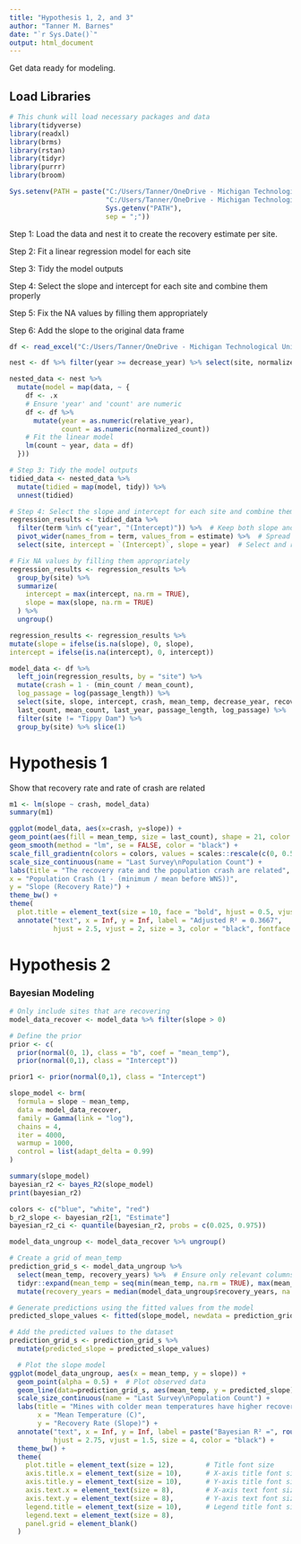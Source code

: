 ```yaml
---
title: "Hypothesis 1, 2, and 3"
author: "Tanner M. Barnes"
date: "`r Sys.Date()`"
output: html_document
---
```


Get data ready for modeling.

## Load Libraries

```r
# This chunk will load necessary packages and data
library(tidyverse)
library(readxl)
library(brms)
library(rstan)
library(tidyr)
library(purrr)
library(broom)

Sys.setenv(PATH = paste("C:/Users/Tanner/OneDrive - Michigan Technological University/PhD/rtools44/x86_64-w64-mingw32.static.posix/bin",
                        "C:/Users/Tanner/OneDrive - Michigan Technological University/PhD/rtools44/usr/bin", 
                        Sys.getenv("PATH"), 
                        sep = ";"))
```

Step 1: Load the data and nest it to create the recovery estimate per site. 

Step 2: Fit a linear regression model for each site

Step 3: Tidy the model outputs

Step 4: Select the slope and intercept for each site and combine them properly

Step 5: Fix the NA values by filling them appropriately

Step 6: Add the slope to the original data frame 
```r

df <- read_excel("C:/Users/Tanner/OneDrive - Michigan Technological University/PhD/Chapter1/actual_data.xlsx")

nest <- df %>% filter(year >= decrease_year) %>% select(site, normalized_count, relative_year) %>% group_by(site) %>% nest()

nested_data <- nest %>%
  mutate(model = map(data, ~ {
    df <- .x
    # Ensure 'year' and 'count' are numeric
    df <- df %>%
      mutate(year = as.numeric(relative_year),
             count = as.numeric(normalized_count))
    # Fit the linear model
    lm(count ~ year, data = df)
  }))

# Step 3: Tidy the model outputs
tidied_data <- nested_data %>%
  mutate(tidied = map(model, tidy)) %>%
  unnest(tidied)

# Step 4: Select the slope and intercept for each site and combine them properly
regression_results <- tidied_data %>%
  filter(term %in% c("year", "(Intercept)")) %>%  # Keep both slope and intercept terms
  pivot_wider(names_from = term, values_from = estimate) %>%  # Spread terms into columns
  select(site, intercept = `(Intercept)`, slope = year)  # Select and rename the columns

# Fix NA values by filling them appropriately
regression_results <- regression_results %>%
  group_by(site) %>%
  summarize(
    intercept = max(intercept, na.rm = TRUE),
    slope = max(slope, na.rm = TRUE)
  ) %>%
  ungroup()

regression_results <- regression_results %>% 
mutate(slope = ifelse(is.na(slope), 0, slope),
intercept = ifelse(is.na(intercept), 0, intercept))

model_data <- df %>%
  left_join(regression_results, by = "site") %>% 
  mutate(crash = 1 - (min_count / mean_count), 
  log_passage = log(passage_length)) %>% 
  select(site, slope, intercept, crash, mean_temp, decrease_year, recovery_years, min_count, 
  last_count, mean_count, last_year, passage_length, log_passage) %>%
  filter(site != "Tippy Dam") %>%
  group_by(site) %>% slice(1)
```


# Hypothesis 1
Show that recovery rate and rate of crash are related

```r
m1 <- lm(slope ~ crash, model_data)
summary(m1)
```

```r
ggplot(model_data, aes(x=crash, y=slope)) + 
geom_point(aes(fill = mean_temp, size = last_count), shape = 21, color = "black", stroke = 0.5) + 
geom_smooth(method = "lm", se = FALSE, color = "black") +
scale_fill_gradientn(colors = colors, values = scales::rescale(c(0, 0.5, 1)), name = "Mean\nTemperature") +
scale_size_continuous(name = "Last Survey\nPopulation Count") + 
labs(title = "The recovery rate and the population crash are related",
x = "Population Crash (1 - (minimum / mean before WNS))",
y = "Slope (Recovery Rate)") + 
theme_bw() +
theme(
  plot.title = element_text(size = 10, face = "bold", hjust = 0.5, vjust = 1, lineheight = 0.8)) +
  annotate("text", x = Inf, y = Inf, label = "Adjusted R² = 0.3667", 
           hjust = 2.5, vjust = 2, size = 3, color = "black", fontface = "italic")
```

# Hypothesis 2

### Bayesian Modeling 
```r

# Only include sites that are recovering
model_data_recover <- model_data %>% filter(slope > 0)

# Define the prior
prior <- c(
  prior(normal(0, 1), class = "b", coef = "mean_temp"),
  prior(normal(0,1), class = "Intercept"))

prior1 <- prior(normal(0,1), class = "Intercept")

slope_model <- brm(
  formula = slope ~ mean_temp,
  data = model_data_recover,
  family = Gamma(link = "log"),
  chains = 4,
  iter = 4000,
  warmup = 1000,
  control = list(adapt_delta = 0.99)
)
```

```r
summary(slope_model)
bayesian_r2 <- bayes_R2(slope_model)
print(bayesian_r2)
```

```r
colors <- c("blue", "white", "red")
b_r2_slope <- bayesian_r2[1, "Estimate"]
bayesian_r2_ci <- quantile(bayesian_r2, probs = c(0.025, 0.975))

model_data_ungroup <- model_data_recover %>% ungroup()

# Create a grid of mean_temp
prediction_grid_s <- model_data_ungroup %>%
  select(mean_temp, recovery_years) %>%  # Ensure only relevant columns are selected
  tidyr::expand(mean_temp = seq(min(mean_temp, na.rm = TRUE), max(mean_temp, na.rm = TRUE), length.out = 100)) %>%
  mutate(recovery_years = median(model_data_ungroup$recovery_years, na.rm = TRUE))

# Generate predictions using the fitted values from the model
predicted_slope_values <- fitted(slope_model, newdata = prediction_grid_s, summary = TRUE)[, "Estimate"]

# Add the predicted values to the dataset
prediction_grid_s <- prediction_grid_s %>%
  mutate(predicted_slope = predicted_slope_values)

  # Plot the slope model
ggplot(model_data_ungroup, aes(x = mean_temp, y = slope)) +
  geom_point(alpha = 0.5) +  # Plot observed data
  geom_line(data=prediction_grid_s, aes(mean_temp, y = predicted_slope), color = "darkblue", linewidth = 1) +
  scale_size_continuous(name = "Last Survey\nPopulation Count") + 
  labs(title = "Mines with colder mean temperatures have higher recovery rates for Myotis bats",
       x = "Mean Temperature (C)",
       y = "Recovery Rate (Slope)") +
  annotate("text", x = Inf, y = Inf, label = paste("Bayesian R² =", round(b_r2_slope, 4)), 
           hjust = 2.75, vjust = 1.5, size = 4, color = "black") +
  theme_bw() +
  theme(
    plot.title = element_text(size = 12),        # Title font size
    axis.title.x = element_text(size = 10),      # X-axis title font size
    axis.title.y = element_text(size = 10),      # Y-axis title font size
    axis.text.x = element_text(size = 8),        # X-axis text font size
    axis.text.y = element_text(size = 8),        # Y-axis text font size
    legend.title = element_text(size = 10),      # Legend title font size
    legend.text = element_text(size = 8),
    panel.grid = element_blank()
  )
```

